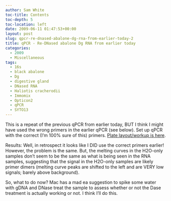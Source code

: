 ```yaml
---
author: Sam White
toc-title: Contents
toc-depth: 5
toc-location: left
date: 2009-06-11 01:47:53+00:00
layout: post
slug: qpcr-re-dnased-abalone-dg-rna-from-earlier-today-2
title: qPCR - Re-DNased abalone Dg RNA from earlier today
categories:
  - 2009
  - Miscellaneous
tags:
  - 16s
  - black abalone
  - Dg
  - digestive gland
  - DNased RNA
  - Haliotis cracherodii
  - Immomix
  - Opticon2
  - qPCR
  - SYTO13
---
```


This is a repeat of the previous qPCR from earlier today, BUT I think I might have used the wrong primers in the earlier qPCR (see below). Set up qPCR with the correct (I'm 100% sure of this) primers. [Plate layout/workup is here](https://eagle.fish.washington.edu/Arabidopsis/Notebook%20Workup%20Files/20090610-02.jpg).

Results: Well, in retrospect it looks like I DID use the correct primers earlier! However, the problem is the same. But, the melting curves in the H2O-only samples don't seem to be the same as what is being seen in the RNA samples, suggesting that the signal in the H2O-only samples are likely primer dimers (melting curve peaks are shifted to the left and are VERY low signals; barely above background).

So, what to do now? Mac has a mad ea suggestion to spike some water with gDNA and DNase treat the sample to assess whether or not the Dase treatment is actually working or not. I think I'll do this.
